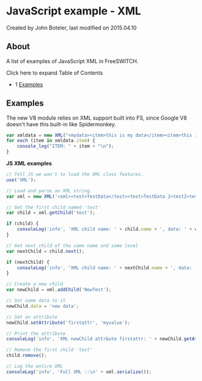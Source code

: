 
# JavaScript example - XML 

 Created by  John Boteler, last modified on 2015.04.10

## About

A list of examples of JavaScript XML in FreeSWITCH.  
  
Click here to expand Table of Contents

* 1 [Examples](#examples)

## Examples

The new V8 module relies on XML support built into FS, since Google V8 doesn't have this built-in like Spidermonkey.

```js
var xmldata = new XML("<mydata><item>this is my data</item><item>this is also my data</item></mydata>");
for each (item in xmldata.item) {
    console_log("ITEM: " + item + "\n");
} 
```

**JS XML examples**

```js
// Tell JS we wan't to load the XML class features.
use('XML');

// Load and parse an XML string.
var xml = new XML('<xml><test>TestData</test><test>TestData 2<test2>test</test2></test></xml>');

// Get the first child named 'test'
var child = xml.getChild('test');

if (child) {
    consoleLog('info', 'XML child name: ' + child.name + ', data: ' + child.data);
}

// Get next child of the same name and same level
var nextChild = child.next();

if (nextChild) {
    consoleLog('info', 'XML child name: ' + nextChild.name + ', data: ' + nextChild.data);
}

// Create a new child
var newChild = xml.addChild('NewTest');

// Set some data to it
newChild.data = 'new data';

// Set an attribute
newChild.setAttribute('firstattr', 'myvalue');

// Print the attribute
consoleLog('info', 'XML newChild attrbute firstattr: ' + newChild.getAttribute('firstattr'));

// Remove the first child 'test'
child.remove();

// Log the entire XML
consoleLog('info', 'Full XML ::\n' + xml.serialize());
```



